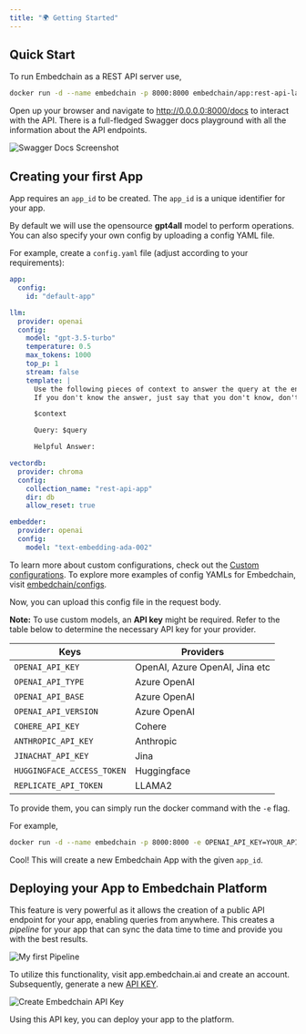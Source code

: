 ```yaml
---
title: "🌍 Getting Started"
---
```


## Quick Start

To run Embedchain as a REST API server use,

```bash
docker run -d --name embedchain -p 8000:8000 embedchain/app:rest-api-latest
```

Open up your browser and navigate to http://0.0.0.0:8000/docs to interact with the API. There is a full-fledged Swagger docs playground with all the information
about the API endpoints.

![Swagger Docs Screenshot](https://github.com/embedchain/embedchain/assets/73601258/299d81e5-a0df-407c-afc2-6fa2c4286844)

## Creating your first App

App requires an `app_id` to be created. The `app_id` is a unique identifier for your app.

By default we will use the opensource **gpt4all** model to perform operations. You can also specify your own config by uploading a config YAML file.

For example, create a `config.yaml` file (adjust according to your requirements):

```yaml
app:
  config:
    id: "default-app"

llm:
  provider: openai
  config:
    model: "gpt-3.5-turbo"
    temperature: 0.5
    max_tokens: 1000
    top_p: 1
    stream: false
    template: |
      Use the following pieces of context to answer the query at the end.
      If you don't know the answer, just say that you don't know, don't try to make up an answer.

      $context

      Query: $query

      Helpful Answer:

vectordb:
  provider: chroma
  config:
    collection_name: "rest-api-app"
    dir: db
    allow_reset: true

embedder:
  provider: openai
  config:
    model: "text-embedding-ada-002"
```

To learn more about custom configurations, check out the [Custom configurations](https://docs.embedchain.ai/advanced/configuration).
To explore more examples of config YAMLs for Embedchain, visit [embedchain/configs](https://github.com/embedchain/embedchain/tree/main/configs).

Now, you can upload this config file in the request body.

**Note:** To use custom models, an **API key** might be required. Refer to the table below to determine the necessary API key for your provider.

| Keys                       | Providers                      |
| -------------------------- | ------------------------------ |
| `OPENAI_API_KEY `          | OpenAI, Azure OpenAI, Jina etc |
| `OPENAI_API_TYPE`          | Azure OpenAI                   |
| `OPENAI_API_BASE`          | Azure OpenAI                   |
| `OPENAI_API_VERSION`       | Azure OpenAI                   |
| `COHERE_API_KEY`           | Cohere                         |
| `ANTHROPIC_API_KEY`        | Anthropic                      |
| `JINACHAT_API_KEY`         | Jina                           |
| `HUGGINGFACE_ACCESS_TOKEN` | Huggingface                    |
| `REPLICATE_API_TOKEN`      | LLAMA2                         |

To provide them, you can simply run the docker command with the `-e` flag.

For example,

```bash
docker run -d --name embedchain -p 8000:8000 -e OPENAI_API_KEY=YOUR_API_KEY embedchain/app:rest-api-latest
```

Cool! This will create a new Embedchain App with the given `app_id`.

## Deploying your App to Embedchain Platform

This feature is very powerful as it allows the creation of a public API endpoint for your app, enabling queries from anywhere. This creates a _pipeline_
for your app that can sync the data time to time and provide you with the best results.

![My first Pipeline](https://github.com/embedchain/embedchain/assets/73601258/266a66e0-330e-4bb9-aa97-687d826cd3fa)

To utilize this functionality, visit app.embedchain.ai and create an account. Subsequently, generate a new [API KEY](https://app.embedchain.ai/settings/keys/).

![Create Embedchain API Key](https://github.com/embedchain/embedchain/assets/73601258/791e92cc-4a6f-4740-94c2-f11cce13e93b)

Using this API key, you can deploy your app to the platform.
